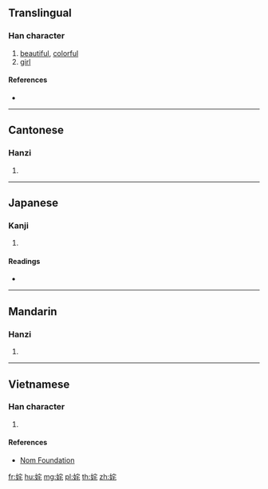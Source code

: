 {{also|奼}}
==Translingual==

===Han character===
{{Han char|rn=38|rad=女|as=06|sn=9|four=|canj=VJHP|ids=⿰女宅}}

# [[beautiful]], [[colorful]]
# [[girl]]

====References====
* {{Han ref|kx=0261.140|dkj=06248|dj=0527.170|hdz=21048.040|uh=59F9|ud=23033}}

----

==Cantonese==

===Hanzi===
{{yue-hanzi|jyut=[[caa3]]|y=cha3}}

# {{defn|lang=yue|sort=女06}}

----

==Japanese==

===Kanji===
{{ja-kanji|grade=|rs=女06}}

# {{defn|lang=ja|sort=女06}}

====Readings====
* {{ja-readings|on=[[た]] (ta), [[と]] (to), [[つ]] (tsu)|kun=[[ほこる]] (hokoru), [[おとめ]] (otome)}}

----

==Mandarin==

===Hanzi===
{{cmn-hanzi|tra=奼|pin=[[chà]] ([[cha4]])|wg=ch'a<sup>4</sup>}}

# {{defn|lang=cmn|sort=女06}}

----

==Vietnamese==

===Han character===
{{vi-hantu|[[xá]]|rs=女06}}

# {{defn|lang=vi|sort=女06}}

====References====
* [http://nomfoundation.org/common/nom_details.php?codepoint=59f9 Nom Foundation]

[[fr:姹]]
[[hu:姹]]
[[mg:姹]]
[[pl:姹]]
[[th:姹]]
[[zh:姹]]